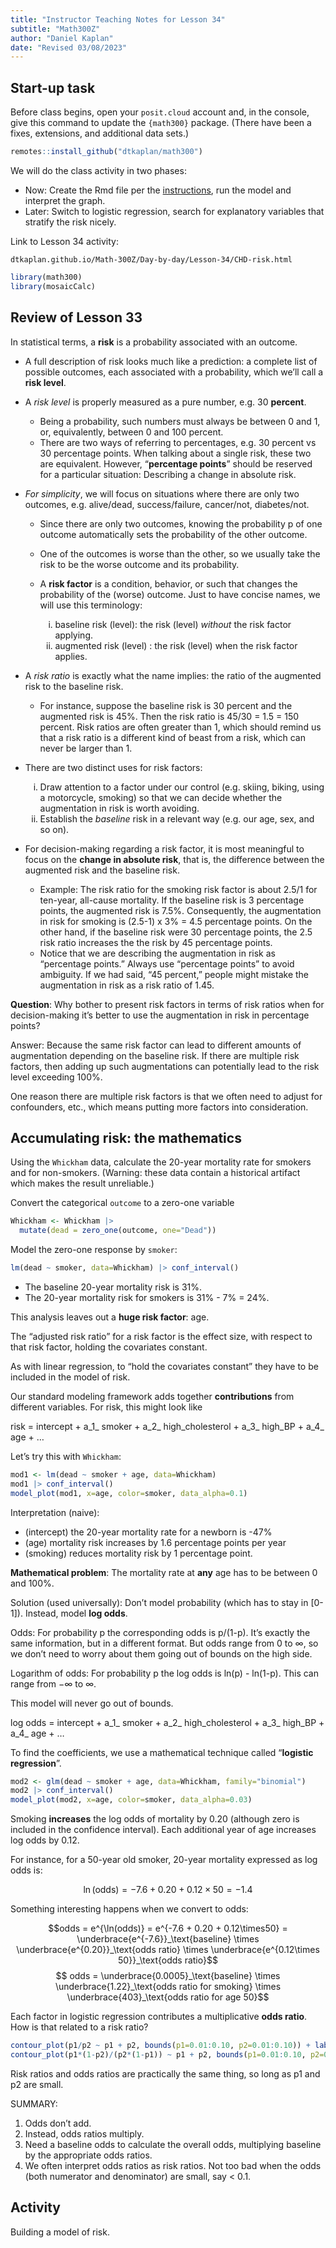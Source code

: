 ```yaml
---
title: "Instructor Teaching Notes for Lesson 34"
subtitle: "Math300Z"
author: "Daniel Kaplan"
date: "Revised 03/08/2023"
---
```


## Start-up task

Before class begins, open your `posit.cloud` account and, in the console, give this command to update the `{math300}` package. (There have been a fixes, extensions, and additional data sets.)

```r
remotes::install_github("dtkaplan/math300")
```

We will do the class activity in two phases:

- Now: Create the Rmd file per the [instructions](CHD-risk.html), run the model and interpret the graph.
- Later: Switch to logistic regression, search for explanatory variables that stratify the risk nicely.

Link to Lesson 34 activity: 

```
dtkaplan.github.io/Math-300Z/Day-by-day/Lesson-34/CHD-risk.html
```


```r
library(math300)
library(mosaicCalc)
```

## Review of Lesson 33

In statistical terms, a **risk** is a probability associated with an outcome. 

- A full description of risk looks much like a prediction: a complete list of possible outcomes, each associated with a probability, which we'll call a **risk level**.

- A *risk level* is properly measured as a pure number, e.g. 30 **percent**.
    - Being a probability, such numbers must always be between 0 and 1, or, equivalently, between 0 and 100 percent.
    - There are two ways of referring to percentages, e.g. 30 percent vs 30 percentage points. When talking about a single risk, these two are equivalent. However, "**percentage points**" should be reserved for a particular situation: Describing a change in absolute risk.

- *For simplicity*, we will focus on situations where there are only two outcomes, e.g. alive/dead, success/failure, cancer/not, diabetes/not. 
    - Since there are only two outcomes, knowing the probability p of one outcome automatically sets the probability of the other outcome. 
    - One of the outcomes is worse than the other, so we usually take the risk to be the worse outcome and its probability.
    
    - A **risk factor** is a condition, behavior, or such that changes the probability of the (worse) outcome. Just to have concise names, we will use this terminology:
        i. baseline risk (level): the risk (level) *without* the risk factor applying.
        ii. augmented risk (level) : the risk (level) when the risk factor applies.
        
- A *risk ratio* is exactly what the name implies: the ratio of the augmented risk to the baseline risk.
    - For instance, suppose the baseline risk is 30 percent and the augmented risk is 45%. Then the risk ratio is 45/30 = 1.5 = 150 percent. Risk ratios are often greater than 1, which should remind us that a risk ratio is a different kind of beast from a risk, which can never be larger than 1. 


- There are two distinct uses for risk factors:
    i. Draw attention to a factor under our control (e.g. skiing, biking, using a motorcycle, smoking) so that we can decide whether the augmentation in risk is worth avoiding.
    ii. Establish the *baseline* risk in a relevant way (e.g. our age, sex, and so on).
    
- For decision-making regarding a risk factor, it is most meaningful to focus on the **change in absolute risk**, that is, the difference between the augmented risk and the baseline risk. 
    - Example: The risk ratio for the smoking risk factor is about 2.5/1 for ten-year, all-cause mortality. If the baseline risk is 3 percentage points, the augmented risk is 7.5%. Consequently, the augmentation in risk for smoking is (2.5-1) x 3% = 4.5 percentage points. On the other hand, if the baseline risk were 30 percentage points, the 2.5 risk ratio increases the the risk by 45 percentage points.
    - Notice that we are describing the augmentation in risk as "percentage points." Always use "percentage points" to avoid ambiguity. If we had said, "45 percent," people might mistake the augmentation in risk as a risk ratio of 1.45.

**Question**: Why bother to present risk factors in terms of risk ratios when for decision-making it's better to use the augmentation in risk in percentage points?

Answer: Because the same risk factor can lead to different amounts of augmentation depending on the baseline risk. If there are multiple risk factors, then adding up such augmentations can potentially lead to the risk level exceeding 100%.

One reason there are multiple risk factors is that we often need to adjust for confounders, etc., which means putting more factors into consideration.

## Accumulating risk: the mathematics

Using the `Whickham` data, calculate the 20-year mortality rate for smokers and for non-smokers. (Warning: these data contain a historical artifact which makes the result unreliable.)

Convert the categorical `outcome` to a zero-one variable

```r
Whickham <- Whickham |>
  mutate(dead = zero_one(outcome, one="Dead"))
```

Model the zero-one response by `smoker`:

```r
lm(dead ~ smoker, data=Whickham) |> conf_interval()
```

- The baseline 20-year mortality risk is 31%. 
- The 20-year mortality risk for smokers is 31% - 7% = 24%.

This analysis leaves out a **huge risk factor**: age.

The "adjusted risk ratio" for a risk factor is the effect size, with respect to that risk factor, holding the covariates constant. 

As with linear regression, to "hold the covariates constant" they have to be included in the model of risk. 

Our standard modeling framework adds together **contributions** from different variables. For risk, this might look like

risk = intercept + a_1_ smoker + a_2_ high_cholesterol + a_3_ high_BP + a_4_ age + ...

Let's try this with `Whickham`:

```r
mod1 <- lm(dead ~ smoker + age, data=Whickham) 
mod1 |> conf_interval()
model_plot(mod1, x=age, color=smoker, data_alpha=0.1)
```

Interpretation (naive): 

- (intercept) the 20-year mortality rate for a newborn is -47%
- (age) mortality risk increases by 1.6 percentage points per year
- (smoking) reduces mortality risk by 1 percentage point.

**Mathematical problem**: The mortality rate at **any** age has to be between 0 and 100%.

Solution (used universally): Don't model probability (which has to stay in [0-1]). Instead, model **log odds**.

Odds: For probability p the corresponding odds is p/(1-p). It's exactly the same information, but in a different format. But odds range from 0 to $\infty$, so we don't need to worry about them going out of bounds on the high side.

Logarithm of odds: For probability p the log odds is ln(p) - ln(1-p). This can range from $-\infty$ to $\infty$. 

This model will never go out of bounds. 

log odds = intercept + a_1_ smoker + a_2_ high_cholesterol + a_3_ high_BP + a_4_ age + ...

To find the coefficients, we use a mathematical technique called "**logistic regression**". 

```r
mod2 <- glm(dead ~ smoker + age, data=Whickham, family="binomial")
mod2 |> conf_interval()
model_plot(mod2, x=age, color=smoker, data_alpha=0.03)
```

Smoking **increases** the log odds of mortality by 0.20 (although zero is included in the confidence interval). Each additional year of age increases log odds by 0.12.

For instance, for a 50-year old smoker, 20-year mortality expressed as log odds is:

$$\ln(\text{odds}) = -7.6 + 0.20 + 0.12\times 50 = -1.4$$

Something interesting happens when we convert to odds:

$$odds = e^{\ln(odds)} = e^{-7.6 + 0.20 + 0.12\times50} = 
\underbrace{e^{-7.6}}_\text{baseline} \times \underbrace{e^{0.20}}_\text{odds ratio} \times \underbrace{e^{0.12\times 50}}_\text{odds ratio}$$
$$ odds = \underbrace{0.0005}_\text{baseline} \times \underbrace{1.22}_\text{odds ratio for smoking} \times \underbrace{403}_\text{odds ratio for age 50}$$

Each factor in logistic regression contributes a multiplicative **odds ratio**. How is that related to a risk ratio? 


```r
contour_plot(p1/p2 ~ p1 + p2, bounds(p1=0.01:0.10, p2=0.01:0.10)) + labs(title="Risk Ratios")
contour_plot(p1*(1-p2)/(p2*(1-p1)) ~ p1 + p2, bounds(p1=0.01:0.10, p2=0.01:0.1)) + labs(title="Odds Ratios")
```

Risk ratios and odds ratios are practically the same thing, so long as p1 and p2 are small.

SUMMARY: 

1. Odds don't add. 
2. Instead, odds ratios multiply. 
3. Need a baseline odds to calculate the overall odds, multiplying baseline by the appropriate odds ratios. 
4. We often interpret odds ratios as risk ratios. Not too bad when the odds (both numerator and denominator) are small, say < 0.1.

## Activity

Building a model of risk.



